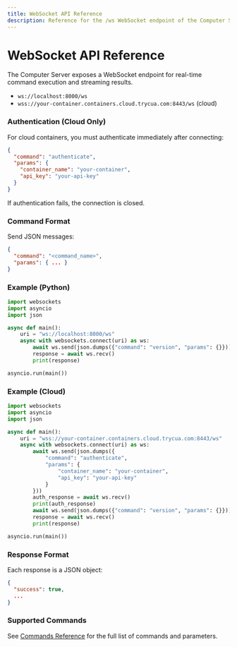 ```yaml
---
title: WebSocket API Reference
description: Reference for the /ws WebSocket endpoint of the Computer Server.
---
```


# WebSocket API Reference

The Computer Server exposes a WebSocket endpoint for real-time command execution and streaming results.

- `ws://localhost:8000/ws`
- `wss://your-container.containers.cloud.trycua.com:8443/ws` (cloud)

### Authentication (Cloud Only)
For cloud containers, you must authenticate immediately after connecting:
```json
{
  "command": "authenticate",
  "params": {
    "container_name": "your-container",
    "api_key": "your-api-key"
  }
}
```
If authentication fails, the connection is closed.

### Command Format
Send JSON messages:
```json
{
  "command": "<command_name>",
  "params": { ... }
}
```

### Example (Python)
```python
import websockets
import asyncio
import json

async def main():
    uri = "ws://localhost:8000/ws"
    async with websockets.connect(uri) as ws:
        await ws.send(json.dumps({"command": "version", "params": {}}))
        response = await ws.recv()
        print(response)

asyncio.run(main())
```

### Example (Cloud)
```python
import websockets
import asyncio
import json

async def main():
    uri = "wss://your-container.containers.cloud.trycua.com:8443/ws"
    async with websockets.connect(uri) as ws:
        await ws.send(json.dumps({
            "command": "authenticate",
            "params": {
                "container_name": "your-container",
                "api_key": "your-api-key"
            }
        }))
        auth_response = await ws.recv()
        print(auth_response)
        await ws.send(json.dumps({"command": "version", "params": {}}))
        response = await ws.recv()
        print(response)

asyncio.run(main())
```

### Response Format
Each response is a JSON object:
```json
{
  "success": true,
  ...
}
```

### Supported Commands
See [Commands Reference](./Commands) for the full list of commands and parameters.
